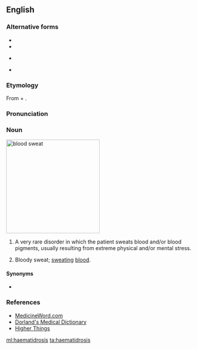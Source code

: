 {{also|hæmatidrosis}}
==English==
{{wikipedia}}

===Alternative forms===
* {{l|en|hematidrosis}}
* {{l|en|hematohidrosis}}
* {{l|en|hæmatidrosis}} {{qualifier|obsolete}}
* {{l|en|haematohidrosis}}

===Etymology===
From {{etyl|grc|en}} {{m|grc|αἷμα|αἵμᾰτ-|blood}} + {{m|grc|ἱδρόω||to sweat}}.

===Pronunciation===
{{rfp|lang=en}}

===Noun===
[[File:Hematohidrosis-Indian-Journal-Dermatology-Dermatol-2013-58-6-478-119964-f1.jpg|250px|thumb|'''blood sweat''']]
{{en-noun|haematidroses}}

# {{lb|en|symptom}} A very rare disorder in which the patient sweats blood and/or blood pigments, usually resulting from extreme physical and/or mental stress.
# Bloody sweat; [[sweat]]ing [[blood]].

====Synonyms====
* {{l|en|hematohidrosis}}

===References===
* [http://www.medicineword.com/haematidrosis.shtml MedicineWord.com]
* [http://www.mercksource.com/pp/us/cns/cns_hl_dorlands.jspzQzpgzEzzSzppdocszSzuszSzcommonzSzdorlandszSzdorlandzSzdmd_h_05zPzhtm#12411875 Dorland's Medical Dictionary]
* [http://higherthings.org/reflections/lent2006/2006-04-13.html Higher Things]

[[ml:haematidrosis]]
[[ta:haematidrosis]]